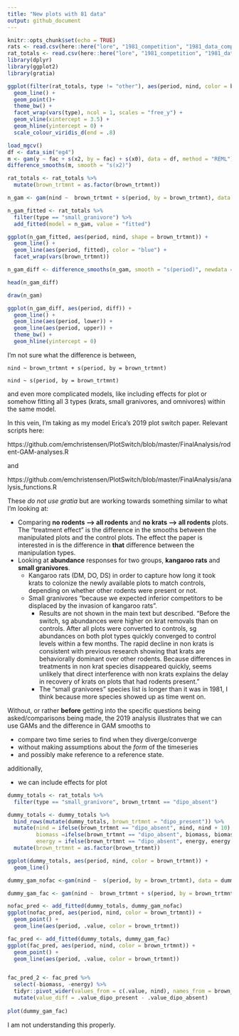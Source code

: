 ```yaml
---
title: "New plots with 81 data"
output: github_document
---
```


```r
knitr::opts_chunk$set(echo = TRUE)
rats <- read.csv(here::here("lore", "1981_competition", "1981_data_complete.csv"), stringsAsFactors = F)
rat_totals <- read.csv(here::here("lore", "1981_competition", "1981_data_statevars.csv"), stringsAsFactors = F)
library(dplyr)
library(ggplot2)
library(gratia)
```

```r

ggplot(filter(rat_totals, type != "other"), aes(period, nind, color = brown_trtmnt)) +
  geom_line() +
  geom_point()+
  theme_bw() +
  facet_wrap(vars(type), ncol = 1, scales = "free_y") +
  geom_vline(xintercept = 3.5) +
  geom_hline(yintercept = 0) +
  scale_colour_viridis_d(end = .8)

```
```r
load_mgcv()
df <- data_sim("eg4")
m <- gam(y ~ fac + s(x2, by = fac) + s(x0), data = df, method = "REML")
difference_smooths(m, smooth = "s(x2)")

rat_totals <- rat_totals %>%
  mutate(brown_trtmnt = as.factor(brown_trtmnt))

n_gam <- gam(nind ~  brown_trtmnt + s(period, by = brown_trtmnt), data = filter(rat_totals, type == "small_granivore"), method = "REML", family = "poisson")

n_gam_fitted <- rat_totals %>%
  filter(type == "small_granivore") %>%
  add_fitted(model = n_gam, value = "fitted")

ggplot(n_gam_fitted, aes(period, nind, shape = brown_trtmnt)) +
  geom_line() +
  geom_line(aes(period, fitted), color = "blue") +
  facet_wrap(vars(brown_trtmnt))

n_gam_diff <- difference_smooths(n_gam, smooth = "s(period)", newdata = select(filter(rat_totals, type == "small_granivore"), period, brown_trtmnt))

head(n_gam_diff)

draw(n_gam)

ggplot(n_gam_diff, aes(period, diff)) +
  geom_line() +
  geom_line(aes(period, lower)) +
  geom_line(aes(period, upper)) +
  theme_bw() +
  geom_hline(yintercept = 0)

```

I'm not sure what the difference is between, 


`nind ~ brown_trtmnt + s(period, by = brown_trtmnt)`


`nind ~ s(period, by = brown_trtmnt)`

and even more complicated models, like including effects for plot or somehow fitting all 3 types (krats, small granivores, and omnivores) within the same model.

In this vein, I'm taking as my model Erica's 2019 plot switch paper. Relevant scripts here:

https://github.com/emchristensen/PlotSwitch/blob/master/FinalAnalysis/rodent-GAM-analyses.R

and 

https://github.com/emchristensen/PlotSwitch/blob/master/FinalAnalysis/analysis_functions.R 

These *do not use gratia* but are working towards something similar to what I'm looking at:

- Comparing **no rodents --> all rodents** and **no krats --> all rodents** plots. The "treatment effect" is the difference in the smooths between the manipulated plots and the control plots. The effect the paper is interested in is the difference in **that** difference between the manipulation types. 
- Looking at **abundance** responses for two groups, **kangaroo rats** and **small granivores**. 
    - Kangaroo rats (DM, DO, DS) in order to capture how long it took krats to colonize the newly available plots to match controls, depending on whether other rodents were present or not.
    - Small granivores "because we expected inferior competitors to be displaced by the invasion of kangaroo rats". 
        - Results are not shown in the main text but described. "Before the switch, sg abundances were higher on krat removals than on controls. After all plots were converted to controls, sg abundances on both plot types quickly converged to control levels within a few months. The rapid decline in non krats is consistent with previous research showing that krats are behaviorally dominant over other rodents. Because differences in treatments in non krat species disappeared quickly, seems unlikely that direct interference with non krats explains the delay in recovery of krats on plots that had rodents present."
        - The "small granivores" species list is longer than it was in 1981, I think because more species showed up as time went on.


Without, or rather **before** getting into the specific questions being asked/comparisons being made, the 2019 analysis illustrates that we can use GAMs and the difference in GAM smooths to

- compare two time series to find when they diverge/converge
- without making assumptions about the *form* of the timeseries
- and possibly make reference to a reference state.

additionally,

- we can include effects for plot




```r

dummy_totals <- rat_totals %>%
  filter(type == "small_granivore", brown_trtmnt == "dipo_absent")

dummy_totals <- dummy_totals %>%
  bind_rows(mutate(dummy_totals, brown_trtmnt = "dipo_present")) %>%
  mutate(nind = ifelse(brown_trtmnt == "dipo_absent", nind, nind + 10),
         biomass =ifelse(brown_trtmnt == "dipo_absent", biomass, biomass + 30),
         energy = ifelse(brown_trtmnt == "dipo_absent", energy, energy + 100)) %>%
  mutate(brown_trtmnt = as.factor(brown_trtmnt))

ggplot(dummy_totals, aes(period, nind, color = brown_trtmnt)) +
  geom_line()

dummy_gam_nofac <-gam(nind ~  s(period, by = brown_trtmnt), data = dummy_totals, method = "REML", family = "poisson")

dummy_gam_fac <- gam(nind ~  brown_trtmnt + s(period, by = brown_trtmnt), data = dummy_totals, method = "REML", family = "poisson")

nofac_pred <- add_fitted(dummy_totals, dummy_gam_nofac)
ggplot(nofac_pred, aes(period, nind, color = brown_trtmnt)) +
  geom_point() +
  geom_line(aes(period, .value, color = brown_trtmnt))

fac_pred <- add_fitted(dummy_totals, dummy_gam_fac)
ggplot(fac_pred, aes(period, nind, color = brown_trtmnt)) +
  geom_point() +
  geom_line(aes(period, .value, color = brown_trtmnt))


fac_pred_2 <- fac_pred %>%
  select(-biomass, -energy) %>%
  tidyr::pivot_wider(values_from = c(.value, nind), names_from = brown_trtmnt) %>%
  mutate(value_diff = .value_dipo_present - .value_dipo_absent)
  
plot(dummy_gam_fac)
```



I am not understanding this properly.